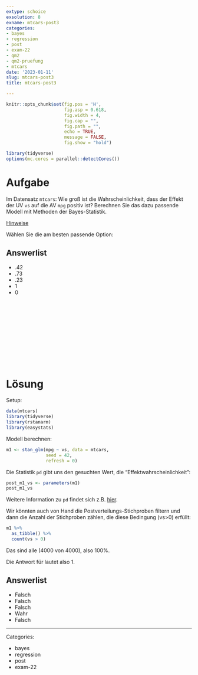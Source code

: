```yaml
---
extype: schoice
exsolution: 8
exname: mtcars-post3
categories:
- bayes
- regression
- post
- exam-22
- qm2
- qm2-pruefung
- mtcars
date: '2023-01-11'
slug: mtcars-post3
title: mtcars-post3

---
```






```r
knitr::opts_chunk$set(fig.pos = 'H',
                      fig.asp = 0.618,
                      fig.width = 4,
                      fig.cap = "", 
                      fig.path = "",
                      echo = TRUE,
                      message = FALSE,
                      fig.show = "hold")

library(tidyverse)
options(mc.cores = parallel::detectCores())

```





# Aufgabe



Im Datensatz `mtcars`: Wie groß ist die Wahrscheinlichkeit, dass der  Effekt der UV `vs`  auf die AV `mpg` positiv ist?
Berechnen Sie das dazu passende Modell mit Methoden der Bayes-Statistik.


[Hinweise](https://start-bayes.netlify.app/pruefung#bearbeitungshinweise)


Wählen Sie die am besten passende Option:

Answerlist
----------

* .42
* .73
* .23
* 1
* 0



</br>
</br>
</br>
</br>
</br>
</br>
</br>
</br>
</br>
</br>

# Lösung


Setup:

```r
data(mtcars)
library(tidyverse)
library(rstanarm)
library(easystats) 
```




Modell berechnen:

```r
m1 <- stan_glm(mpg ~ vs, data = mtcars,
               seed = 42,
               refresh = 0)
```



Die Statistik `pd` gibt uns den gesuchten Wert, die "Effektwahrscheinlichkeit":

```r
post_m1_vs <- parameters(m1)
post_m1_vs
```

Weitere Information zu `pd` findet sich z.B. [hier](https://easystats.github.io/bayestestR/reference/p_direction.html).

Wir könnten auch von Hand die Postverteilungs-Stichproben filtern und dann die
Anzahl der Stichproben zählen, die diese Bedingung (vs>0) erfüllt:

```r
m1 %>% 
  as_tibble() %>% 
  count(vs > 0)
```

Das sind alle (4000 von 4000), also 100%.


Die Antwort für lautet also 1.



Answerlist
----------

* Falsch
* Falsch
* Falsch
* Wahr
* Falsch






---

Categories: 

- bayes
- regression
- post
- exam-22

